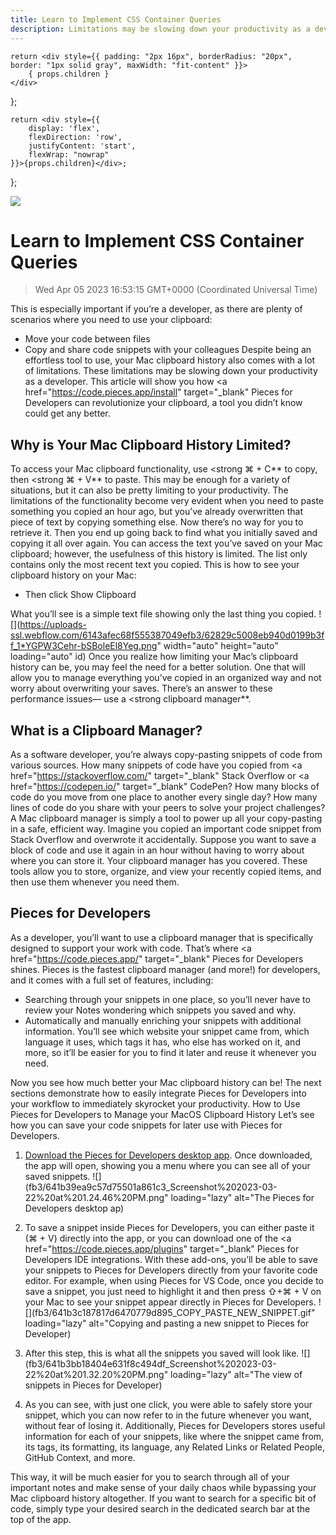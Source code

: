 ```yaml
---
title: Learn to Implement CSS Container Queries
description: Limitations may be slowing down your productivity as a developer. This article will show you how Pieces for Developers can revolutionize your clipboard, a tool you didn’t know could get any better.
---
```


    return <div style={{ padding: "2px 16px", borderRadius: "20px", border: "1px solid gray", maxWidth: "fit-content" }}>
        { props.children }
    </div>
};

    return <div style={{
        display: 'flex',
        flexDirection: 'row',
        justifyContent: 'start',
        flexWrap: "nowrap"
    }}>{props.children}</div>;

};

<link rel="canonical" href="https://code.pieces.app/blog/mac-clipboard-history" />

![](https://uploads-ssl.webflow.com/6143afec68f555387049efb3/62f2b54613f471a9ebc0d950_mac-clipboard-history.jpg)

# Learn to Implement CSS Container Queries
> Wed Apr 05 2023 16:53:15 GMT+0000 (Coordinated Universal Time)

This is especially important if you’re a developer, as there are plenty of scenarios where you need to use your clipboard:
- Move your code between files
- Copy and share code snippets with your colleagues
Despite being an effortless tool to use, your Mac clipboard history also comes with a lot of limitations. These limitations may be slowing down your productivity as a developer. This article will show you how <a href="https://code.pieces.app/install" target="_blank" Pieces for Developers</a> can revolutionize your clipboard, a tool you didn’t know could get any better.

## Why is Your Mac Clipboard History Limited?
To access your Mac clipboard functionality, use <strong ⌘ + C** to copy, then <strong ⌘ + V** to paste.
This may be enough for a variety of situations, but it can also be pretty limiting to your productivity. The limitations of the functionality become very evident when you need to paste something you copied an hour ago, but you’ve already overwritten that piece of text by copying something else. Now there’s no way for you to retrieve it. Then you end up going back to find what you initially saved and copying it all over again.
You can access the text you’ve saved on your Mac clipboard; however, the usefulness of this history is limited. The list only contains only the most recent text you copied. This is how to see your clipboard history on your Mac: 

- Then click Show Clipboard

What you’ll see is a simple text file showing only the last thing you copied.
![](https://uploads-ssl.webflow.com/6143afec68f555387049efb3/62829c5008eb940d0199b3ff_1*YGPW3Cehr-bSBoleEl8Yeg.png" width="auto" height="auto" loading="auto" id)
Once you realize how limiting your Mac’s clipboard history can be, you may feel the need for a better solution. One that will allow you to manage everything you’ve copied in an organized way and not worry about overwriting your saves.
There’s an answer to these performance issues— use a <strong clipboard manager**.

## What is a Clipboard Manager?
As a software developer, you’re always copy-pasting snippets of code from various sources. How many snippets of code have you copied from <a href="https://stackoverflow.com/" target="_blank" Stack Overflow</a> or <a href="https://codepen.io/" target="_blank" CodePen</a>? How many blocks of code do you move from one place to another every single day? How many lines of code do you share with your peers to solve your project challenges?
A Mac clipboard manager is simply a tool to power up all your copy-pasting in a safe, efficient way.
Imagine you copied an important code snippet from Stack Overflow and overwrote it accidentally. Suppose you want to save a block of code and use it again in an hour without having to worry about where you can store it.
Your clipboard manager has you covered. These tools allow you to store, organize, and view your recently copied items, and then use them whenever you need them.

## Pieces for Developers
As a developer, you’ll want to use a clipboard manager that is specifically designed to support your work with code. That’s where <a href="https://code.pieces.app/" target="_blank" Pieces for Developers</a> shines. Pieces is the fastest clipboard manager (and more!) for developers, and it comes with a full set of features, including:
- Searching through your snippets in one place, so you’ll never have to review your Notes wondering which snippets you saved and why.
- Automatically and manually enriching your snippets with additional information. You’ll see which website your snippet came from, which language it uses, which tags it has, who else has worked on it, and more, so it’ll be easier for you to find it later and reuse it whenever you need.

Now you see how much better your Mac clipboard history can be! The next sections demonstrate how to easily integrate Pieces for Developers into your workflow to immediately skyrocket your productivity.
How to Use Pieces for Developers to Manage your MacOS Clipboard History
Let’s see how you can save your code snippets for later use with Pieces for Developers.

1. <a href="https://code.pieces.app/install" target="_blank">Download the Pieces for Developers desktop app</a>. Once downloaded, the app will open, showing you a menu where you can see all of your saved snippets.
![](fb3/641b39ea9c57d75501a861c3_Screenshot%202023-03-22%20at%201.24.46%20PM.png" loading="lazy" alt="The Pieces for Developers desktop ap)

2. To save a snippet inside Pieces for Developers, you can either paste it (⌘ + V) directly into the app, or you can download one of the <a href="https://code.pieces.app/plugins" target="_blank" Pieces for Developers IDE integrations</a>. With these add-ons, you’ll be able to save your snippets to Pieces for Developers directly from your favorite code editor.
For example, when using Pieces for VS Code, once you decide to save a snippet, you just need to highlight it and then press ⇧+⌘ + V on your Mac to see your snippet appear directly in Pieces for Developers.
![](fb3/641b3c187817d6470779d895_COPY_PASTE_NEW_SNIPPET.gif" loading="lazy" alt="Copying and pasting a new snippet to Pieces for Developer)

3. After this step, this is what all the snippets you saved will look like.
![](fb3/641b3bb18404e631f8c494df_Screenshot%202023-03-22%20at%201.32.20%20PM.png" loading="lazy" alt="The view of snippets in Pieces for Developer)

4. As you can see, with just one click, you were able to safely store your snippet, which you can now refer to in the future whenever you want, without fear of losing it. Additionally, Pieces for Developers stores useful information for each of your snippets, like where the snippet came from, its tags, its formatting, its language, any Related Links or Related People, GitHub Context, and more.

This way, it will be much easier for you to search through all of your important notes and make sense of your daily chaos while bypassing your Mac clipboard history altogether.
If you want to search for a specific bit of code, simply type your desired search in the dedicated search bar at the top of the app.
